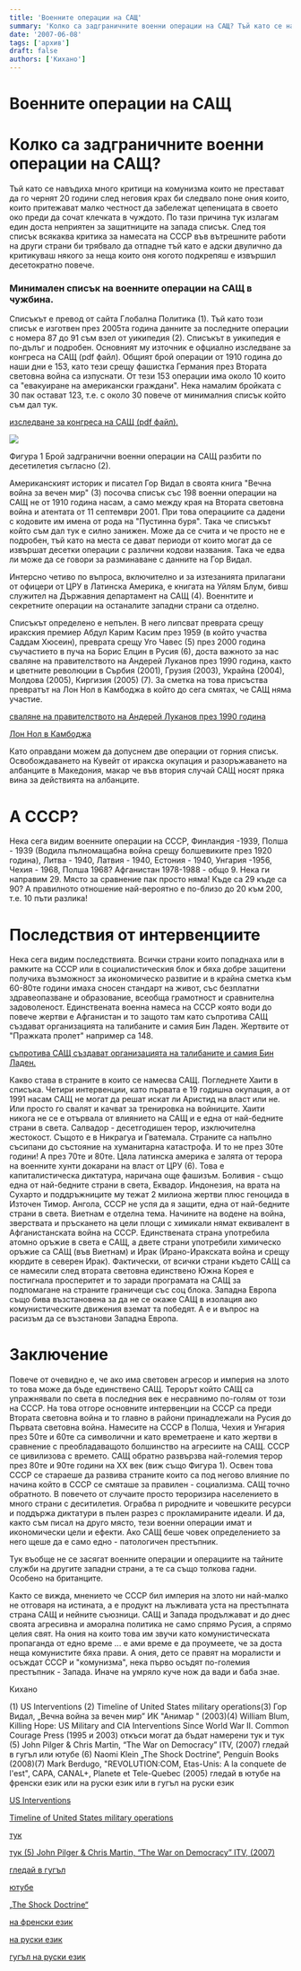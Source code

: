 ```yaml
---
title: 'Военните операции на САЩ'
summary: 'Колко са задграничните военни операции на САЩ? Тъй като се навъдиха много критици на комунизма които не прест...'
date: '2007-06-08'
tags: ['архив']
draft: false
authors: ['Кихано']
---
```


# Военните операции на САЩ

# Колко са задграничните военни операции на САЩ?

Тъй като се навъдиха много критици на комунизма които не престават да го чернят 20 години след неговия крах би следвало поне ония които, които притежават малко честност да забележат цепеницата в своето око преди да сочат клечката в чуждото. По тази причина тук излагам един доста неприятен за защитниците на запада списък. След тоя списък всякаква критика за намесата на СССР във вътрешните работи на други страни би трябвало да отпадне тъй като е адски двулично да критикуваш някого за неща които оня когото подкрепяш е извършил десетократно повече.

### Минимален списък на военните операции на САЩ в чужбина.

Списъкът е превод от сайта Глобална Политика (1). Тъй като този списък е изготвен през 2005та година данните за последните операции с номера 87 до 91 съм взел от уикипедия (2). Списъкът в уикипедия е по-дълъг и подробен. Основният му източник е офциално изследване за конгреса на САЩ (pdf файл). Общият брой операции от 1910 година до наши дни е 153, като тези срещу фашистка Германия през Втората световна война са изпуснати. От тези 153 операции има около 10 които са "евакуиране на американски граждани". Нека намалим бройката с 30 пак остават 123, т.е. с около 30 повече от минималния списък който съм дал тук.

[изследване за конгреса на САЩ (pdf файл).](rl32170.pdf)

[](images/USAMill.gif)

![](/static/images/USAMill.gif)

Фигура 1 Брой задгранични военни операции на САЩ разбити по десетилетия съгласно (2).

Американският историк и писател Гор Видал в своята книга "Вечна война за вечен мир" (3) посочва списък със 198 военни операции на САЩ не от 1910 година насам, а само между края на Втората световна война и атентата от 11 септември 2001. При това операциите са дадени с кодовите им имена от рода на "Пустинна буря". Така че списъкът който съм дал тук е силно занижен. Може да се счита и че просто не е подробен, тъй като на места се дават периоди от които могат да се извършат десетки операции с различни кодови названия. Така че едва ли може да се говори за разминаване с данните на Гор Видал.

Интерсно четиво по въпроса, включително и за изтезанията прилагани от офицери от ЦРУ в Латинска Америка, е книгата на Уйлям Блум, бивш служител на Държавния департамент на САЩ (4). Военнтите и секретните операции на останалите западни страни са отделно.

Списъкът определено е непълен. В него липсват преврата срещу иракския премиер Абдул Карим Касим през 1959 (в който участва Саддам Хюсеин), преврата срещу Уго Чавес (5) през 2000 година съучастието в пуча на Борис Елцин в Русия (6), доста важното за нас сваляне на правителството на Андерей Луканов през 1990 година, както и цветните революции в Сърбия (2001), Грузия (2003), Украйна (2004), Молдова (2005), Киргизия (2005) (7). За сметка на това присъства превратът на Лон Нол в Камбоджа в който до сега смятах, че САЩ няма участие.

[сваляне на правителството на Андерей Луканов през 1990 година](kilinghope.html)

[Лон Нол в Камбоджа](zapadkomu.html)

Като оправдани можем да допуснем две операции от горния списък. Освобождаването на Кувейт от иракска окупация и разоръжаването на албанците в Македония, макар че във втория случай САЩ носят пряка вина за действията на албанците.

# А СССР?

Нека сега видим военните операции на СССР, Финландия -1939, Полша - 1939 (Водила пълномащабна война срещу болшевиките през 1920 година), Литва - 1940, Латвия - 1940, Естония - 1940, Унгария -1956, Чехия - 1968, Полша 1968? Афганистан 1978-1988 - общо 9. Нека ги направим 29. Място за сравнение пак просто няма! Къде са 29 къде са 90? А правилното отношение най-вероятно е по-близо до 20 към 200, т.е. 10 пъти разлика!

# Последствия от интервенциите

Нека сега видим последствията. Всички страни които попаднаха или в рамките на СССР или в социалистическия блок и бяха добре защитени получиха възможност за икономическо развитие и в крайна сметка към 60-80те години имаха сносен стандарт на живот, със безплатни здравеопазване и образование, всеобща грамотност и сравнителна задоволеност. Единствената военна намеса на СССР която води до повече жертви е Афганистан и то защото там като съпротива САЩ създават организацията на талибаните и самия Бин Ладен. Жертвите от "Пражката пролет" например са 148.

[съпротива САЩ създават организацията на талибаните и самия Бин Ладен.](http://www.novazora.net/2009/issue06/story_05.html)

Какво става в страните в които се намесва САЩ. Погледнете Хаити в списъка. Четири интервенции, като първата е 19 годишна окупация, а от 1991 насам САЩ не могат да решат искат ли Аристид на власт или не. Или просто го свалят и качват за тренировка на войниците. Хаити никога не се е отървала от влиянието на САЩ и е една от най-бедните страни в света. Салвадор - десетгодишен терор, изключителна жестокост. Същото е в Никрагуа и Гватемала. Страните са напълно съсипани до състояние на хуманитарна катастрофа. И то не през 30те години! А през 70те и 80те. Цяла латинска америка е залята от терора на военните хунти докарани на власт от ЦРУ (6). Това е капиталистическа диктатура, наричана още фашизъм. Боливия - също една от най-бедните страни в света, Еквадор. Индонезия, на врата на Сухарто и поддръжниците му тежат 2 милиона жертви плюс геноцида в Източен Тимор. Ангола, СССР не успя да я защити, една от най-бедните страни в света. Виетнам е отделна тема. Начините на водене на война, зверствата и пръскането на цели площи с химикали нямат еквивалент в Афганистанската война на СССР. Единствената страна употребила атомно оръжие в света е САЩ, а двете страни употребили химическо оръжие са САЩ (във Виетнам) и Ирак (Ирано-Иракската война и срещу кюрдите в северен Ирак). Фактически, от всички страни където САЩ са се намесили след втората световна единствено Южна Корея е постигнала просперитет и то заради програмата на САЩ за подпомагане на страните граничещи със соц блока. Западна Европа също бива възстановена за да не се окаже САЩ в изолация ако комунистическите движения вземат та победят. А е и въпрос на расизъм да се възстанови Западна Европа.

# Заключение

Повече от очевидно е, че ако има световен агресор и империя на злото то това може да бъде единствено САЩ. Терорът който САЩ са упражнявали по света в последния век е несравнимо по-голям от този на СССР. На това отгоре основните интервенции на СССР са преди Втората световна война и то главно в райони принадлежали на Русия до Първата световна война. Намесите на СССР в Полша, Чехия и Унгария през 50те и 60те са символични и като времетраене и като жертви в сравнение с преобладаващото болшинство на агресиите на САЩ. СССР се цивилизова с времето. САЩ обратно развързва най-големия терор през 80те и 90те години на ХХ век (виж също Фигура 1). Освен това СССР се стараеше да развива страните които са под негово влияние по начина който в СССР се смяташе за правилен - социализма. САЩ точно обратното. В повечето от случаите просто тероризира населението в много страни с деситилетия. Ограбва п риродните и човешките ресурси и поддържа диктатури в пълен разрез с прокламираните идеали. И да, както съм писал на друго място, тези военни операции имат и икономически цели и ефекти. Ако САЩ беше човек определението за него щеше да е само едно - патологичен престъпник.

Тук въобще не се засягат военните операции и операциите на тайните служби на другите западни страни, а те са също толкова гадни. Особено на британците.

Както се вижда, мнението че СССР бил империя на злото ни най-малко не отговаря на истината, а е продукт на лъжливата уста на престъпната страна САЩ и нейните съюзници. САЩ и Запада продължават и до днес своята агресивна и аморална политика не само спрямо Русия, а спрямо целия свят. На ония на които това им звучи като комунистическата пропаганда от едно време ... е ами време е да проумеете, че за доста неща комунистите бяха прави. А ония, дето се правят на моралисти и осъждат СССР и "комунизма", нека първо осъдят по-големия престъпник - Запада. Иначе на умряло куче нож да вади и баба знае.

Кихано

(1) US Interventions (2) Timeline of United States military operations(3) Гор Видал, „Вечна война за вечен мир” ИК "Анимар " (2003)(4) William Blum, Killing Hope: US Military and CIA Interventions Since World War II. Common Courage Press (1995 и 2003) откъси могат да бъдат намерени тук и тук (5) John Pilger & Chris Martin, “The War on Democracy” ITV, (2007) гледай в гугъл или ютубе (6) Naomi Klein „The Shock Doctrine“, Penguin Books (2008)(7) Mark Berdugo, "REVOLUTION:COM, Etas-Unis: A la conquete de l'est", CAPA, CANAL+, Planete et Tele-Quebec (2005) гледай в ютубе на френски език или на руски език или в гугъл на руски език

[US Interventions](http://www.globalpolicy.org/component/content/article/155/26024.html)

[Timeline of United States military operations](http://en.wikipedia.org/wiki/List_of_United_States_military_history_events)

[тук](http://www.thirdworldtraveler.com/Blum/KillingHope_page.html)

[тук (5) John Pilger & Chris Martin, “The War on Democracy” ITV, (2007)](http://killinghope.org/)

[гледай в гугъл](http://video.google.de/videoplay?docid=-3739500579629840148)

[ютубе](http://www.youtube.com/watch?v=J1zZNbqi53o)

[„The Shock Doctrine“](Shokowad.html)

[на френски език](http://www.youtube.com/results?search_query=Etats-Unis%3A+A+la+conquete+de+l%27est&search_type=&aq=f)

[на руски език](http://www.youtube.com/results?search_query=%D0%A1%D0%A8%D0%90+%D0%B7%D0%B0%D0%B2%D0%BE%D0%B5%D0%B2%D0%B0%D0%BD%D0%B8%D0%B5+%D0%B2%D0%BE%D1%81%D1%82%D0%BE%D0%BA%D0%B0&search_type=&aq=f)

[гугъл на руски език](http://video.google.de/videoplay?docid=-8229486094187970333&ei=T9hHSvKXN4Se2wLN84G6BQ&q=%D0%A1%D0%A8%D0%90+%D0%B7%D0%B0%D0%B2%D0%BE%D0%B5%D0%B2%D0%B0%D0%BD%D0%B8%D0%B5+%D0%B2%D0%BE%D1%81%D1%82%D0%BE%D0%BA%D0%B0)
